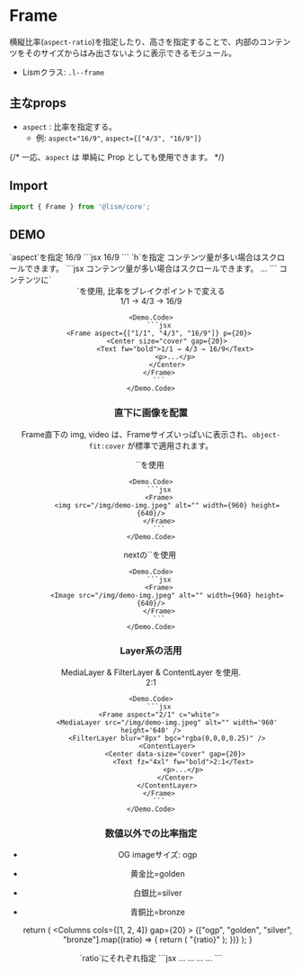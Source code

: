 

# Frame

横縦比率(`aspect-ratio`)を指定したり、高さを指定することで、内部のコンテンツをそのサイズからはみ出さないように表示できるモジュール。

- Lismクラス: `.l--frame`


## 主なprops
- `aspect` : 比率を指定する。
	- 例: `aspect="16/9"`, `aspect={["4/3", "16/9"]}`

{/* <Alert>
	一応、`aspect` は 単純に Prop としても使用できます。
</Alert> */}

## Import

```js
import { Frame } from '@lism/core';
```

## DEMO

<Demo>
	<Demo.Title>
		`aspect`を指定
	</Demo.Title>
	<Demo.Preview resize>
		<Frame aspect='16/9'>
			<Text fw="bold">16/9</Text>
		</Frame>
	</Demo.Preview>
	<Demo.Code p={20}>
		```jsx
		<Frame aspect='16/9'>
			<Text fw="bold">16/9</Text>
		</Frame>
		```
	</Demo.Code>
</Demo>

<Demo>
	<Demo.Title>
		`h`を指定
	</Demo.Title>
	<Demo.Preview resize>
		<Frame h='12rem' isFlow>
			<Text fw="bold">コンテンツ量が多い場合はスクロールできます。</Text>
			<DammyText />
			<DammyText />
			<DammyText length="m" />
			<DammyText length="m" />
		</Frame>
	</Demo.Preview>
	<Demo.Code p={20}>
		```jsx
		<Frame h='12rem' isFlow>
			<Text fw="bold">コンテンツ量が多い場合はスクロールできます。</Text>
			...
		</Frame>
		```
	</Demo.Code>
</Demo>


<Demo>
	<Demo.Title>
		コンテンツに`<Center>`を使用, 比率をブレイクポイントで変える
	</Demo.Title>
	<Demo.Preview resize>
		<Frame aspect={["10/10", "4/3", "16/9"]} p={20}>
			<Center size="cover" gap={20}>
				<Text fw="bold">1/1 → 4/3 → 16/9</Text>
				<DammyText />
			</Center>
		</Frame>
	</Demo.Preview>

	<Demo.Code>
		```jsx
		<Frame aspect={["1/1", "4/3", "16/9"]} p={20}>
			<Center size="cover" gap={20}>
				<Text fw="bold">1/1 → 4/3 → 16/9</Text>
				<p>...</p>
			</Center>
		</Frame>
		```
	</Demo.Code>
</Demo>


### 直下に画像を配置

Frame直下の img, video は、Frameサイズいっぱいに表示され、`object-fit:cover` が標準で適用されます。

<Demo>
	<Demo.Title>
		`<img>`を使用
	</Demo.Title>
	<Demo.Preview maxW="25rem">
		<Frame>
			<img src="/img/demo-img.jpeg" alt="" width={960} height={640}/>
		</Frame>
	</Demo.Preview>

	<Demo.Code>
		```jsx
		<Frame>
			<img src="/img/demo-img.jpeg" alt="" width={960} height={640}/>
		</Frame>
		```
	</Demo.Code>
</Demo>

<Demo>
	<Demo.Title>
		nextの`<Image>`を使用
	</Demo.Title>
	<Demo.Preview maxW="25rem">
		<Frame>
			<Image src="/img/demo-img.jpeg" alt="" width={960} height={640}/>
		</Frame>
	</Demo.Preview>

	<Demo.Code>
		```jsx
		<Frame>
			<Image src="/img/demo-img.jpeg" alt="" width={960} height={640}/>
		</Frame>
		```
	</Demo.Code>
</Demo>


### Layer系の活用

<Demo>
	<Demo.Title>
		MediaLayer & FilterLayer & ContentLayer を使用.
	</Demo.Title>
	<Demo.Preview resize p={20}>
		<Frame aspect="2/1" c="white">
			<MediaLayer src="/img/demo-img.jpeg" alt="" width='960' height='640' />
			<FilterLayer blur="8px" bgc="rgba(0,0,0,0.25)" />
			<ContentLayer>
				<Center data-size="cover" gap={20}>
					<Text fz="2xl" fw="bold">2:1</Text>
					<DammyText length="m" />
				</Center>
			</ContentLayer>
		</Frame>
	</Demo.Preview>

	<Demo.Code>
		```jsx
		<Frame aspect="2/1" c="white">
			<MediaLayer src="/img/demo-img.jpeg" alt="" width='960' height='640' />
			<FilterLayer blur="8px" bgc="rgba(0,0,0,0.25)" />
			<ContentLayer>
				<Center data-size="cover" gap={20}>
					<Text fz="4xl" fw="bold">2:1</Text>
					<p>...</p>
				</Center>
			</ContentLayer>
		</Frame>
		```
	</Demo.Code>
</Demo>


### 数値以外での比率指定

- OG imageサイズ: ogp
- 黄金比=golden
- 白銀比=silver
- 青銅比=bronze

	return (
		<Columns cols={[1, 2, 4]} gap={20} >
			{["ogp", "golden", "silver", "bronze"].map((ratio) => {
				return (
					<Frame key={ratio} aspect={ratio} bgc="whitesmoke">
						<Layer position="center" c="gray">
							"{ratio}"
						</Layer>
					</Frame>
				);
			})}
		</Columns>
	);
}

<Demo>
	<Demo.Title>
		`ratio`にそれぞれ指定
	</Demo.Title>
	<Demo.Preview p={20}>
		<FrameRatios />
	</Demo.Preview>
	<Demo.Code>
		```jsx
		<Frame aspect="ogp">...</Frame>
		<Frame aspect="golden">...</Frame>
		<Frame aspect="silver">...</Frame>
		<Frame aspect="bronze">...</Frame>
		```
	</Demo.Code>
	
</Demo>
